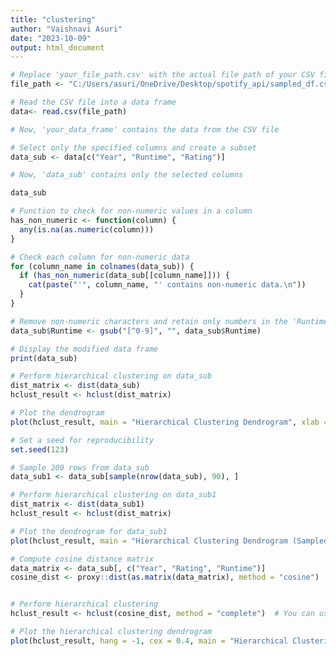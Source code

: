 ---
title: "clustering"
author: "Vaishnavi Asuri"
date: "2023-10-09"
output: html_document
---

```{r}
# Replace 'your_file_path.csv' with the actual file path of your CSV file
file_path <- "C:/Users/asuri/OneDrive/Desktop/spotify_api/sampled_df.csv"

# Read the CSV file into a data frame
data<- read.csv(file_path)

# Now, 'your_data_frame' contains the data from the CSV file

```

```{r}
# Select only the specified columns and create a subset
data_sub <- data[c("Year", "Runtime", "Rating")]

# Now, 'data_sub' contains only the selected columns

data_sub
```


```{r}
# Function to check for non-numeric values in a column
has_non_numeric <- function(column) {
  any(is.na(as.numeric(column)))
}

# Check each column for non-numeric data
for (column_name in colnames(data_sub)) {
  if (has_non_numeric(data_sub[[column_name]])) {
    cat(paste("'", column_name, "' contains non-numeric data.\n"))
  }
}

```
```{r}
# Remove non-numeric characters and retain only numbers in the 'Runtime' column
data_sub$Runtime <- gsub("[^0-9]", "", data_sub$Runtime)

# Display the modified data frame
print(data_sub)

```


```{r}
# Perform hierarchical clustering on data_sub
dist_matrix <- dist(data_sub)
hclust_result <- hclust(dist_matrix)

# Plot the dendrogram
plot(hclust_result, main = "Hierarchical Clustering Dendrogram", xlab = "Year", sub = NULL)

```

```{r}
# Set a seed for reproducibility
set.seed(123)

# Sample 200 rows from data_sub
data_sub1 <- data_sub[sample(nrow(data_sub), 90), ]

# Perform hierarchical clustering on data_sub1
dist_matrix <- dist(data_sub1)
hclust_result <- hclust(dist_matrix)

# Plot the dendrogram for data_sub1
plot(hclust_result, main = "Hierarchical Clustering Dendrogram (Sampled 200 Rows)", xlab = "Movies", sub = NULL)

```


```{r}
# Compute cosine distance matrix
data_matrix <- data_sub[, c("Year", "Rating", "Runtime")]
cosine_dist <- proxy::dist(as.matrix(data_matrix), method = "cosine")


# Perform hierarchical clustering
hclust_result <- hclust(cosine_dist, method = "complete")  # You can use "single", "complete", "average", etc.

# Plot the hierarchical clustering dendrogram
plot(hclust_result, hang = -1, cex = 0.4, main = "Hierarchical Clustering Dendrogram (Cosine Distance)")

```

